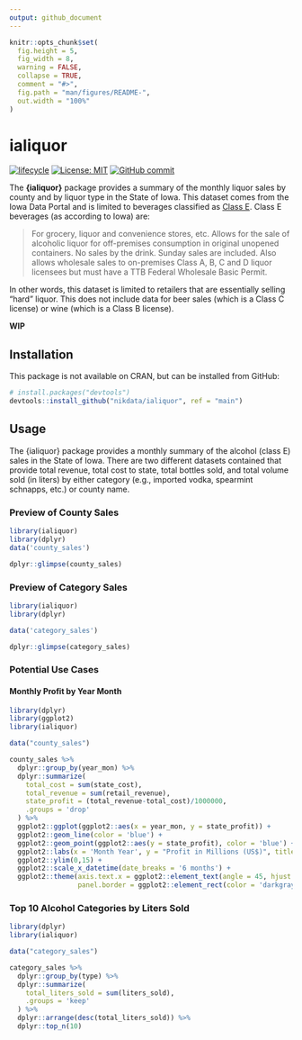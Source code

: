 ```yaml
---
output: github_document
---
```


<!-- README.md is generated from README.Rmd. Please edit that file -->

```r
knitr::opts_chunk$set(
  fig.height = 5,
  fig_width = 8,
  warning = FALSE,
  collapse = TRUE,
  comment = "#>",
  fig.path = "man/figures/README-",
  out.width = "100%"
)
```

# ialiquor

<!-- badges: start -->
[![lifecycle](https://img.shields.io/badge/lifecycle-experimental-orange.svg)](https://www.tidyverse.org/lifecycle/#experimental)
[![License: MIT](https://img.shields.io/badge/License-MIT-blue.svg)](https://opensource.org/licenses/MIT)
[![GitHub commit](https://img.shields.io/github/last-commit/nikdata/ialiquor)](https://github.com/nikdata/ialiquor/commit/master)
<!-- badges: end -->

The **{ialiquor}** package provides a summary of the monthly liquor sales by county and by liquor type in the State of Iowa. This dataset comes from the Iowa Data Portal and is limited to beverages classified as [Class E](https://abd.iowa.gov/license-classifications). Class E beverages (as according to Iowa) are:

> For grocery, liquor and convenience stores, etc. Allows for the sale of alcoholic liquor for off-premises consumption in original unopened containers. No sales by the drink. Sunday sales are included. Also allows wholesale sales to on-premises Class A, B, C and D liquor licensees but must have a TTB Federal Wholesale Basic Permit.

In other words, this dataset is limited to retailers that are essentially selling "hard" liquor. This does not include data for beer sales (which is a Class C license) or wine (which is a Class B license).

**WIP**

## Installation

This package is not available on CRAN, but can be installed from GitHub:

``` r
# install.packages("devtools")
devtools::install_github("nikdata/ialiquor", ref = "main")
```

## Usage

The {ialiquor} package provides a monthly summary of the alcohol (class E) sales in the State of Iowa. There are two different datasets contained that provide total revenue, total cost to state, total bottles sold, and total volume sold (in liters) by either category (e.g., imported vodka, spearmint schnapps, etc.) or county name.

### Preview of County Sales

```r
library(ialiquor)
library(dplyr)
data('county_sales')

dplyr::glimpse(county_sales)

```

### Preview of Category Sales

```r
library(ialiquor)
library(dplyr)

data('category_sales')

dplyr::glimpse(category_sales)
```

### Potential Use Cases

#### Monthly Profit by Year Month

```r
library(dplyr)
library(ggplot2)
library(ialiquor)

data("county_sales")

county_sales %>%
  dplyr::group_by(year_mon) %>%
  dplyr::summarize(
    total_cost = sum(state_cost),
    total_revenue = sum(retail_revenue),
    state_profit = (total_revenue-total_cost)/1000000,
    .groups = 'drop'
  ) %>%
  ggplot2::ggplot(ggplot2::aes(x = year_mon, y = state_profit)) +
  ggplot2::geom_line(color = 'blue') +
  ggplot2::geom_point(ggplot2::aes(y = state_profit), color = 'blue') +
  ggplot2::labs(x = 'Month Year', y = "Profit in Millions (US$)", title = 'Monthly Alcohol Profit', caption = 'Source: Iowa Data Portal') +
  ggplot2::ylim(0,15) +
  ggplot2::scale_x_datetime(date_breaks = '6 months') +
  ggplot2::theme(axis.text.x = ggplot2::element_text(angle = 45, hjust = 1), 
                 panel.border = ggplot2::element_rect(color = 'darkgray', fill = NA, size = 2))
```

### Top 10 Alcohol Categories by Liters Sold

```r

library(dplyr)
library(ialiquor)

data("category_sales")

category_sales %>%
  dplyr::group_by(type) %>%
  dplyr::summarize(
    total_liters_sold = sum(liters_sold),
    .groups = 'keep'
  ) %>%
  dplyr::arrange(desc(total_liters_sold)) %>%
  dplyr::top_n(10)

```

